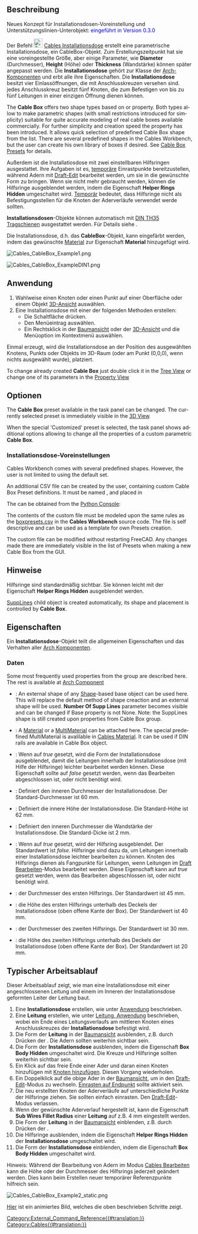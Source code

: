 <languages/>

{{Docnav/de
|[[Cables_CableConduit/de|Leitungsführung]]
|[[Cables_CableConnector/de|Leitungsverbindung]]
|[[Cables_Workbench/de|Cables]]
|IconL=Cables_CableConduit.svg
|IconR=Cables_CableConnector.svg
|IconC=Cables_workbench_icon.svg
}}

{{GuiCommand/de
|Name=Cables CableBox
|Name/de=Cables Installationsdose
|MenuLocation= Leitungen → Installationsdose erstellen
|Workbenches=[[Cables_Workbench/de|Cables]]
|Shortcut={{KEY|C}} {{KEY|X}}
|Version=0.1.0
|SeeAlso=[[Cables_Cable/de|Cables Leitungen]], [[Cables_CableConnector/de|Cables Leitungsverbindung]], [[Cables_SuppLines/de|Cables Unterstützungslinie]]
}}

<span id="Description"></span>
==Beschreibung==

Neues Konzept für Installationsdosen-Voreinstellung und Unterstützungslinien-Unterobjekt: <span style="color:blue;">eingeführt in Version 0.3.0</span>

<div class="mw-translate-fuzzy">
Der Befehl [[Image:Cables_CableBox.svg|24px]] [[Cables_CableBox/de|Cables Installationsdose]] erstellt eine parametrische Installationsdose, ein CableBox-Objekt. Zum Erstellungszeitpunkt hat sie eine voreingestellte Größe, aber einige Parameter, wie '''Diameter''' (Durchmesser), '''Height''' (Höhe) oder '''Thickness''' (Wandstärke) können später angepasst werden. Die '''Installationsdose''' gehört zur Klasse der [[Arch_Component/de|Arch-Komponenten]] und erbt alle ihre Eigenschaften. Die '''Installationsdose''' besitzt vier Einlassöffnungen, die mit Anschlusskreuzen versehen sind. jedes Anschlusskreuz besitzt fünf Knoten, die zum Befestigen von bis zu fünf Leitungen in einer einzigen Öffnung dienen können.
</div>

<div lang="en" dir="ltr" class="mw-content-ltr">
The '''Cable Box''' offers two shape types based on {{Value|Circle}} or {{Value|Rectangle}} [[#Data|{{PropertyData|Profile Type}}]] property. Both types allow to make parametric shapes (with small restrictions introduced for simplicity) suitable for quite accurate modeling of real cable boxes available commercially. For further simplicity and creation speed the [[#Data|{{PropertyData|Preset}}]] property has been introduced. It allows quick selection of predefined Cable Box shape from the list. There are several predefined shapes in the Cables Workbench, but the user can create his own library of boxes if desired. See [[#Cable Box Presets|Cable Box Presets]] for details.
</div>

<div class="mw-translate-fuzzy">
Außerdem ist die Installatiosdose mit zwei einstellbaren Hilfsringen ausgestattet. Ihre Aufgaben ist es, <u>temporäre</u> Einrastpunkte bereitzustellen, während Adern mit [[Draft_Edit/de|Draft-Edit]] bearbeitet werden, um sie in die gewünschte Form zu bringen. Wenn sie nicht mehr gebraucht werden, können die Hilfsringe ausgeblendet werden, indem die Eigenschaft '''Helper Rings Hidden''' umgeschaltet wird. <u>Temporär</u> bedeutet, dass Hilfsringe nicht als Befestigungsstellen für die Knoten der Aderverläufe verwendet werde sollten.
</div>

'''Installationsdosen'''-Objekte können automatisch mit [https://de.wikipedia.org/wiki/Tragschiene DIN TH35 Tragschienen] ausgestattet werden. Für Details siehe [[#Data|{{PropertyData|DIN Tragschienen}}]].

<div class="mw-translate-fuzzy">
Die Installationsdose, d.h. das '''CableBox'''-Objekt, kann eingefärbt werden, indem das gewünschte [[Arch_SetMaterial/de|Material]] zur Eigenschaft '''Material''' hinzugefügt wird.
</div>

[[File:Cables_CableBox_Example1.png]]
{{Caption|Beispiel der Standard-Installationsdose:<br/>Dort sind sichtbare [[Cables_SuppLines/de|Unterstützungslinien]] innerhalb der Löcher und Hilfsringe innerhalb der Installationsdose angebracht.}}

[[File:Cables_CableBox_ExampleDIN1.png]]
{{Caption|Beispiel einer Installationsdose mit DIN Tragschienen. Hilfsringe sind hier ausgeblendet.}}

<span id="Usage"></span>
==Anwendung==

<div class="mw-translate-fuzzy">
# Wahlweise einen Knoten oder einen Punkt auf einer Oberfläche oder einem Objekt [[3D_View/de|3D-Ansicht]] auswählen.
# Eine Installationsdose mit einer der folgenden Methoden erstellen:
#* Die Schaltfläche {{Button|[[Image:Cables_CableBox.svg|16px]] [[Cables_CableBox/de|Cable Box]]}} drücken.
#* Den Menüeintrag {{MenuCommand|Cables → [[Image:Cables_CableBox.svg|16px]] Cable Box}} auswählen.
#* Ein Rechtsklick in der [[Tree_View/de|Baumansicht]] oder der [[3D_View/de|3D-Ansicht]] und die Menüoption {{MenuCommand|Cables → [[Image:Cables_CableBox.svg|16px]] Cable Box}} im Kontextmenü auswählen.
</div>

Einmal erzeugt, wird die Installationsdose an der Position des ausgewählten Knotens, Punkts oder Objekts im 3D-Raum (oder am Punkt (0,0,0), wenn nichts ausgewählt wurde), platziert.

<div lang="en" dir="ltr" class="mw-content-ltr">
To change already created '''Cable Box''' just double click it in the [[Tree_View|Tree View]] or change one of its parameters in the [[Property_View|Property View]]
</div>

<span id="Options"></span>
==Optionen==

<div lang="en" dir="ltr" class="mw-content-ltr">
The '''Cable Box''' preset available in the task panel can be changed. The currently selected preset is immediately visible in the [[3D_View|3D View]].
</div>

<div lang="en" dir="ltr" class="mw-content-ltr">
When the special 'Customized' preset is selected, the task panel shows additional options allowing to change all the properties of a custom parametric '''Cable Box'''.
</div>

<span id="Cable_Box_Presets"></span>
===Installationsdose-Voreinstellungen===

<div lang="en" dir="ltr" class="mw-content-ltr">
Cables Workbench comes with several predefined shapes. However, the user is not limited to using the default set.
</div>

<div lang="en" dir="ltr" class="mw-content-ltr">
An additional CSV file can be created by the user, containing custom Cable Box Preset definitions. It must be named {{incode|boxpresets.csv}}, and placed in
</div>

{{Code|lang=text|code=
$FREECAD_USER_DIR/Cables/
}}

<div lang="en" dir="ltr" class="mw-content-ltr">
The {{incode|$FREECAD_USER_DIR}} can be obtained from the [[Python_Console|Python Console]]:
</div>

{{Code|lang=text|code=
FreeCAD.getUserAppDataDir()
}}

<div lang="en" dir="ltr" class="mw-content-ltr">
The contents of the custom {{incode|boxpresets.csv}} file must be modeled upon the same rules as the [https://github.com/sargo-devel/Cables/blob/master/freecad/cables/resources/presets/boxpresets.csv boxpresets.csv] in the '''Cables Workbench''' source code. The file is self descriptive and can be used as a template for own Presets creation.
</div>

<div lang="en" dir="ltr" class="mw-content-ltr">
The custom {{incode|boxpresets.csv}} file can be modified without restarting FreeCAD. Any changes made there are immediately visible in the list of Presets when making a new Cable Box from the GUI.
</div>

<span id="Notes"></span>
==Hinweise==

<div class="mw-translate-fuzzy">
Hilfsringe sind standardmäßig sichtbar. Sie können leicht mit der Eigenschaft '''Helper Rings Hidden''' ausgeblendet werden.
</div>

<div lang="en" dir="ltr" class="mw-content-ltr">
[[Cables_SuppLines|SuppLines]] child object is created automatically, its shape and placement is controlled by '''Cable Box'''.
</div>

<span id="Properties"></span>
==Eigenschaften==

Ein '''Installationsdose'''-Objekt teilt die allgemeinen Eigenschaften und das Verhalten aller [[Arch_Component/de|Arch Komponenten]].

<span id="Data"></span>
===Daten===

<div lang="en" dir="ltr" class="mw-content-ltr">
{{TitleProperty|Component}}
</div>

<div lang="en" dir="ltr" class="mw-content-ltr">
Some most frequently used properties from the group are described here. The rest is available at [[Arch_Component#Data|Arch Component]]
</div>

<div lang="en" dir="ltr" class="mw-content-ltr">
* {{PropertyData|Base|Link}}: An external shape of any [[Part_Workbench|Shape]]-based base object can be used here. This will replace the default method of shape creaction and an external shape will be used. '''Number Of Supp Lines''' parameter becomes visible and can be changed if Base property is not None. Note: the SuppLines shape is still created upon properties from Cable Box group.
</div>

<div lang="en" dir="ltr" class="mw-content-ltr">
* {{PropertyData|Material|Link}}: A [[Arch SetMaterial|Material]] or a [[Arch_MultiMaterial|MultiMaterial]] can be attached here. The special predefined MultiMaterial {{Value|boxMultiMat2m}} is avalilable in [[Cables_Material|Cables Material]]. It can be used if DIN rails are available in Cable Box object.
</div>

{{TitleProperty|Cable Box}}

<div class="mw-translate-fuzzy">
* {{PropertyData|Box Body Hidden|Bool}}: Wenn auf ''true'' gesetzt, wird die Form der Installationsdose ausgeblendet, damit die Leitungen innerhalb der Installationsdose (mit Hilfe der Hilfsringe) leichter bearbeitet werden können. Diese Eigenschaft sollte auf ''false'' gesetzt werden, wenn das Bearbeiten abgeschlossen ist, oder nicht benötigt wird.
* {{PropertyData|Diameter|Length}}: Definiert den inneren Durchmesser der Installationsdose. Der Standard-Durchmesser ist 60 mm.
* {{PropertyData|Height|Length}}: Definiert die innere Höhe der Installationsdose. Die Standard-Höhe ist 62 mm.
* {{PropertyData|Thickness|Length}}: Definiert den inneren Durchmesser die Wandstärke der Installationsdose. Die Standard-Dicke ist 2 mm.
</div>

{{TitleProperty|Cable Box Helpers}}

<div class="mw-translate-fuzzy">
* {{PropertyData|Helper Rings Hidden|Bool}}: Wenn auf ''true'' gesetzt, wird der Hilfsring ausgeblendet. Der Standardwert ist ''false''. Hilfsringe sind dazu da, um Leitungen innerhalb einer Installationsdose leichter bearbeiten zu können. Knoten des Hilfsrings dienen als Fangpunkte für Leitungen, wenn Leitungen im [[Draft_Edit/de|Draft Bearbeiten]]-Modus bearbeitet werden. Diese Eigenschaft kann auf ''true'' gesetzt werden, wenn das Bearbeiten abgeschlossen ist, oder nicht benötigt wird.
* {{PropertyData|Ring 1 Diameter|Length}}: der Durchmesser des ersten Hilfsrings. Der Standardwert ist 45 mm.
* {{PropertyData|Ring 1 Height|Length}}: die Höhe des ersten Hilfsrings unterhalb des Deckels der Installationsdose (oben offene Kante der Box). Der Standardwert ist 40 mm.
* {{PropertyData|Ring 2 Diameter|Length}}: der Durchmesser des zweiten Hilfsrings. Der Standardwert ist 30 mm.
* {{PropertyData|Ring 2 Height|Length}}: die Höhe des zweiten Hilfsrings unterhalb des Deckels der Installationsdose (oben offene Kante der Box). Der Standardwert ist 20 mm.
</div>

<span id="Typical_workflow"></span>
==Typischer Arbeitsablauf==

Dieser Arbeitsablauf zeigt, wie man eine Installationsdose mit einer angeschlossenen Leitung und einem im Inneren der Installationsdose geformten Leiter der Leitung baut.

<div class="mw-translate-fuzzy">
# Eine '''Installationsdose''' erstellen, wie unter [[#Anwendung|Anwendung]] beschrieben.
# Eine '''Leitung''' erstellen, wie unter [[Cables_Cable/de#Anwendung|Leitung, Anwendung]] beschrieben, wobei ein Ende eines Leitungsverlaufs am mittleren Knoten eines Anschlusskreuzes der '''Installationsdose''' befestigt wird.
# Die Form der '''Leitung''' in der [[Tree_view/de|Baumansicht]] ausblenden, z.B. durch Drücken der {{KEY|Leertaste}}. Die Adern sollten weiterhin sichtbar sein.
# Die Form der '''Installationsdose''' ausblenden, indem die Eigenschaft '''Box Body Hidden''' umgeschaltet wird. Die Kreuze und Hilfsringe sollten weiterhin sichtbar sein.
# Ein Klick auf das freie Ende einer Ader und daran einen Knoten hinzufügen mit [[Cables_AddVertex/de|Knoten hinzufügen]]. Diesen Vorgang wiederholen.
# Ein Doppelklick auf die obige Ader in der [[Tree_view/de|Baumansicht]], um in den [[Draft_Edit/de|Draft-Edit]]-Modus zu wechseln. [[Draft_Snap_Endpoint/de|Einrasten auf Endpunkt]] sollte aktiviert sein.
# Die neu erstellten Knoten der Aderverläufe auf unterschiedliche Punkte der Hilfsringe ziehen. Sie sollten einfach einrasten. Den [[Draft_Edit/de|Draft-Edit]]-Modus verlassen.
# Wenn der gewünschte Aderverlauf hergestellt ist, kann die Eigenschaft '''Sub Wires Fillet Radius''' einer '''Leitung''' auf z.B. 4 mm eingestellt werden.
# Die Form der '''Leitung''' in der [[Tree_view/de|Baumansicht]] einblenden, z.B. durch Drücken der {{KEY|Leertaste}}.
# Die Hilfsringe ausblenden, indem die Eigenschaft '''Helper Rings Hidden''' der '''Installationsdose''' umgeschaltet wird.
# Die Form der '''Installationsdose''' einblenden, indem die Eigenschaft '''Box Body Hidden''' umgeschaltet wird.
</div>

Hinweis: Während der Bearbeitung von Adern im Modus [[Cables_Edit/de|Cables Bearbeiten]] kann  die Höhe oder der Durchmesser des Hilfsrings jederzeit geändert werden. Dies kann beim Erstellen neuer temporärer Referenzpunkte hilfreich sein.

[[Image:Cables_CableBox_Example2_static.png]]
{{Caption|Beispiel von geformten Leitern innerhalb einer Installationsdose.}}

[[Cables_Example3_CableBox|Hier]] ist ein animiertes Bild, welches die oben beschrieben Schritte zeigt.


{{Docnav/de
|[[Cables_CableConduit/de|Leitungsführung]]
|[[Cables_CableConnector/de|Leitungsverbindung]]
|[[Cables_Workbench/de|Cables]]
|IconL=Cables_CableConduit.svg
|IconR=Cables_CableConnector.svg
|IconC=Cables_workbench_icon.svg
}}

[[Category:External_Command_Reference{{#translation:}}]]
[[Category:Cables{{#translation:}}]]